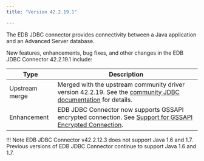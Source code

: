 ```yaml
---
title: "Version 42.2.19.1"

---
```

The EDB JDBC connector provides connectivity between a Java application and an Advanced Server database.

New features, enhancements, bug fixes, and other changes in the EDB JDBC Connector 42.2.19.1 include:

| Type           | Description                                                                                                                                                                  |
| -------------- | ---------------------------------------------------------------------------------------------------------------------------------------------------------------------------- |
| Upstream merge | Merged with the upstream community driver version 42.2.19. See the [community JDBC documentation](https://jdbc.postgresql.org/changelogs/2021-02-18-42.2.19-release/) for details.      |
| Enhancement    | EDB JDBC Connector now supports GSSAPI encrypted connection. See [Support for GSSAPI Encrypted Connection](../09_security_and_encryption/03_support_for_gssapi_encrypted_connection).                                                                                                              |

!!! Note
    EDB JDBC Connector v42.2.12.3 does not support Java 1.6 and 1.7. Previous versions of EDB JDBC Connector continue to support Java 1.6 and 1.7.
